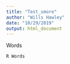 ```yaml
---
title: "Test_smore"
author: "Wills Hawley"
date: "10/29/2019"
output: html_document
---
```


Words
```r
R Words
```

